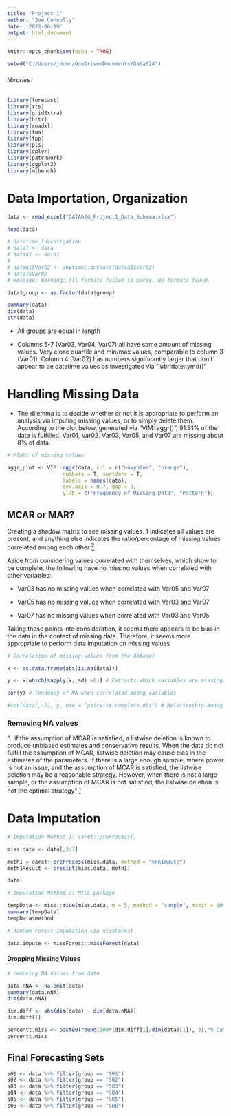 ---
title: "Project 1"
author: "Joe Connolly"
date: '2022-06-19'
output: html_document
---

```{r setup, include=FALSE}
knitr::opts_chunk$set(echo = TRUE)
```

```{r}
setwd("C:/Users/jmcon/OneDrive/Documents/Data624")
```

###### libraries

```{r warning = FALSE, message=FALSE}
library(forecast)
library(xts)
library(gridExtra)
library(httr)
library(readxl)
library(fma)
library(fpp)
library(pls)
library(dplyr)
library(patchwork)
library(ggplot2)
library(mlbench)
```

# Data Importation, Organization

```{r}
data <- read_excel("DATA624_Project1_Data_Schema.xlsx")
```

```{r}
head(data)
```

```{r}
# Datetime Investigation
# data1 <- data
# dataa1 <- data1
# 
# dataa1$Var02 <- anytime::anydate(dataa1$Var02)
# data1$Var02
# message: Warning: All formats failed to parse. No formats found.


```

```{r}
data$group <- as.factor(data$group)
```


```{r}
summary(data)
dim(data)
str(data)
```

- All groups are equal in length

- Columns 5-7 (Var03, Var04, Var07) all have same amount of missing values. Very close quartile and min/max values, comparable to column 3 (Var01). Column 4 (Var02) has numbers significantly larger that don't appear to be datetime values as investigated via "lubridate::ymd()"

# Handling Missing Data

- The dilemma is to decide whether or not it is appropriate to perform an analysis via imputing missing values, or to simply delete them. According to the plot below, generated via "VIM::aggr()", 91.81% of the data is fulfilled. Var01, Var02, Var03, Var05, and Var07 are missing about 8% of data. 

```{r}
# Plots of missing values

aggr_plot <- VIM::aggr(data, col = c("navyblue", "orange"), 
                  numbers = T, sortVars = T,
                  labels = names(data),
                  cex.axis = 0.7, gap = 3,
                  ylab = c("Frequency of Missing Data", "Pattern"))
```

## MCAR or MAR?

Creating a shadow matrix to see missing values. 1 indicates all values are present, and anything else indicates the ratio/percentage of missing values correlated among each other [$^2$](https://stats.stackexchange.com/questions/172316/a-statistical-approach-to-determine-if-data-are-missing-at-random)

Aside from considering values correlated with themselves, which show to be complete, the following have no missing values when correlated with other variables:

  - Var03 has no missing values when correlated with Var05 and Var07
  
  - Var05 has no missing values when correlated with Var03 and Var07
  
  - Var07 has no missing values when correlated with Var03 and Var05
  
Taking these points into consideration, it seems there appears to be bias in the data in the context of missing data. Therefore, it seems more appropriate to perform data imputation on missing values

```{r}
# Correlation of missing values from the dataset

x <- as.data.frame(abs(is.na(data))) 

y <- x[which(sapply(x, sd) >0)] # Extracts which variables are missing/NA from the dataset

cor(y) # Tendency of NA when correlated among variables

#cor(data[,-2], y, use = "pairwise.complete.obs") # Relationship among the presence in each variable and observed values 
```



### Removing NA values

"...if the assumption of MCAR is satisfied, a listwise deletion is known to produce unbiased estimates and conservative results. When the data do not fulfill the assumption of MCAR, listwise deletion may cause bias in the estimates of the parameters. If there is a large enough sample, where power is not an issue, and the assumption of MCAR is satisfied, the listwise deletion may be a reasonable strategy. However, when there is not a large sample, or the assumption of MCAR is not satisfied, the listwise deletion is not the optimal strategy" [$^1$](https://www.ncbi.nlm.nih.gov/pmc/articles/PMC3668100/)



# Data Imputation






```{r}
# Imputation Method 1: caret::preProcess()

miss.data <- data[,3:7]

meth1 = caret::preProcess(miss.data, method = "knnImpute")
meth1Result <- predict(miss.data, meth1)
```

```{r}
data
```


```{r}
# Imputation Method 2: MICE package

tempData <- mice::mice(miss.data, m = 5, method = "sample", maxit = 10, seed = 999)
summary(tempData)
tempData$method
```

```{r}
# Random Forest Imputation via missForest

data.impute <- missForest::missForest(data)
```
#### Dropping Missing Values

```{r}
# removing NA values from data

data.nNA <- na.omit(data)
summary(data.nNA)
dim(data.nNA)

dim.diff <- abs(dim(data) - dim(data.nNA))
dim.diff[1]

percentt.miss <- paste0(round(100*(dim.diff[1]/dim(data)[1]), 3),"% Data Missing")
percentt.miss
```

## Final Forecasting Sets

```{r}
s01 <- data %>% filter(group == "S01")
s02 <- data %>% filter(group == "S02")
s03 <- data %>% filter(group == "S03")
s04 <- data %>% filter(group == "S04")
s05 <- data %>% filter(group == "S05")
s06 <- data %>% filter(group == "S06")
```




